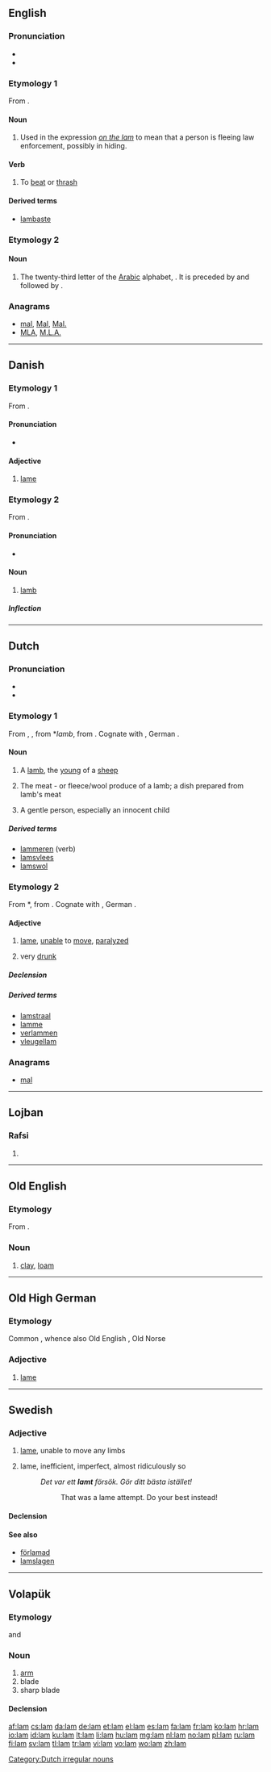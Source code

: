 {{also|Lam|Lam.|l-am|làm|lăm}}
==English==

===Pronunciation===
* {{IPA|/læm/}}
* {{rhymes|æm}}

===Etymology 1===
From {{etyl|non}} {{term|lemja|lang=non}}.

====Noun====
{{en-noun|-}}

# Used in the expression ''[[on the lam]]''  to mean that a person is fleeing law enforcement, possibly in hiding.

====Verb====
{{en-verb|lams|lamming|lammed}}

# {{transitive}} To [[beat]] or [[thrash]]

====Derived terms====
* [[lambaste]]

===Etymology 2===
{{etyl|ar}}
{{etystub|lang=en}}

====Noun====
{{en-noun}}

# The twenty-third letter of the [[Arabic]] alphabet, {{Arab|[[ﻝ]]}}. It is preceded by {{Arab|[[ك]]}} and followed by {{Arab|[[م]]}}.

===Anagrams===
* [[mal#English|mal]], [[Mal#English|Mal]], [[Mal.#English|Mal.]]
* [[MLA#English|MLA]], [[M.L.A.#English|M.L.A.]]

----

==Danish==

===Etymology 1===
From {{etyl|non|da}} {{term|lami|lang=non}}.

====Pronunciation====
* {{IPA|/lam/|[lɒmˀ]|lang=da}}

====Adjective====
{{head|da|adjective|neuter|lamt|definite and plural|lamme}}

# [[lame]]

===Etymology 2===
From {{etyl|non|da}} {{term|lamb|lang=non}}.

====Pronunciation====
* {{IPA|/lam/|[lɒmˀ]|lang=da}}

====Noun====
{{da-noun|stem=lamm|et}}

# [[lamb]]

=====Inflection=====
{{da-noun-infl|stem=lamm|et}}

----

==Dutch==

===Pronunciation===
* {{rhymes|ɑm|lang=nl}}
* {{audio|Nl-lam.ogg|audio}}

===Etymology 1===
From {{etyl|dum|nl}} {{term|lamp|lang=dum}}, {{term|lam|lang=dum}}, from {{etyl|odt|nl}} *''lamb'', from {{proto|Germanic|lambaz|lang=nl}}. Cognate with {{term|lamb|lang=en}}, German {{term|Lamm|lang=de}}.

====Noun====
{{nl-noun|g=n|lammeren|lammetje}}
# A [[lamb]], the [[young]] of a [[sheep]]
# {{metonymy}} The meat - or fleece/wool produce of a lamb; a dish prepared from lamb's meat
# {{figuratively}} A gentle person, especially an innocent child

=====Derived terms=====
{{top4}}
* [[lammeren]] (verb)
* [[lamsvlees]] {{n}}
* [[lamswol]]
{{bottom}}

===Etymology 2===
From {{etyl|odt|nl}} *{{term||lam|lang=odt}}, from {{proto|Germanic|lamaz|lang=nl}}. Cognate with {{term|lame|lang=en}}, German {{term|lamm|lang=de}}.

====Adjective====
{{nl-adj|lammer}}

# [[lame]], [[unable]] to [[move]], [[paralyzed]]
# {{informal|lang=nl}} very [[drunk]]

=====Declension=====
{{nl-decl-adj|lamme}}

=====Derived terms=====
* [[lamstraal]] {{m}}
* [[lamme]] {{m}}
* [[verlammen]]
* [[vleugellam]]

===Anagrams===
* [[mal#Dutch|mal]]

[[Category:Dutch irregular nouns]]

----

==Lojban==

===Rafsi===
{{jbo-rafsi}}

# {{rafsi of|lamji}}

----

==Old English==

===Etymology===
From {{proto|Germanic|laiman|lang=ang}}.

===Noun===
{{ang-noun|head=lām|g=n}}

# [[clay]], [[loam]]

----

==Old High German==

===Etymology===
Common {{proto|Germanic|lamaz|lang=goh}}, whence also Old English {{term|lama|lang=ang}}, Old Norse {{term|lami|lang=non}}

===Adjective===
{{head|goh|adjective}}

# [[lame]]

----

==Swedish==

===Adjective===
{{head|sv|adjective}}

# [[lame]], unable to move any limbs
# {{slang|lang=sv}} lame, inefficient, imperfect, almost ridiculously so
#: ''Det var ett '''lamt''' försök. Gör ditt bästa istället!''
#:: That was a lame attempt. Do your best instead!

====Declension====
{{sv-adj-reg}}

====See also====
* [[förlamad]]
* [[lamslagen]]

----

==Volapük==

===Etymology===
{{etyl|de|vo}} {{term|Arm|lang=de}} and {{etyl|en|vo}} {{term|arm|lang=en}}

===Noun===
{{vo-noun}}

# [[arm]]
# blade
# sharp blade

====Declension====
{{vo-decl-noun}}

[[af:lam]]
[[cs:lam]]
[[da:lam]]
[[de:lam]]
[[et:lam]]
[[el:lam]]
[[es:lam]]
[[fa:lam]]
[[fr:lam]]
[[ko:lam]]
[[hr:lam]]
[[io:lam]]
[[id:lam]]
[[ku:lam]]
[[lt:lam]]
[[li:lam]]
[[hu:lam]]
[[mg:lam]]
[[nl:lam]]
[[no:lam]]
[[pl:lam]]
[[ru:lam]]
[[fi:lam]]
[[sv:lam]]
[[tl:lam]]
[[tr:lam]]
[[vi:lam]]
[[vo:lam]]
[[wo:lam]]
[[zh:lam]]
